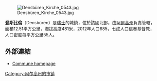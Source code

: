 [[Image:Densbüren_Kirche_0543.jpg|right]]

'''登斯比倫'''（Densbüren）是[[瑞士|瑞士]]的城鎮，位於該國北部，由[[阿爾高州|阿爾高州]]負責管轄，面積12.51平方公里，海拔高度481米，2012年人口685，七成人口信奉基督教，人口密度每平方公里55人。

==外部連結==
*[http://www.densbueren.ch Commune homepage] {{Wayback|url=http://www.densbueren.ch/ |date=20210218162609 }} {{de icon}}

{{Switzerland-geo-stub}}
[[Category:阿尔高州的市镇|Category:阿尔高州的市镇]]